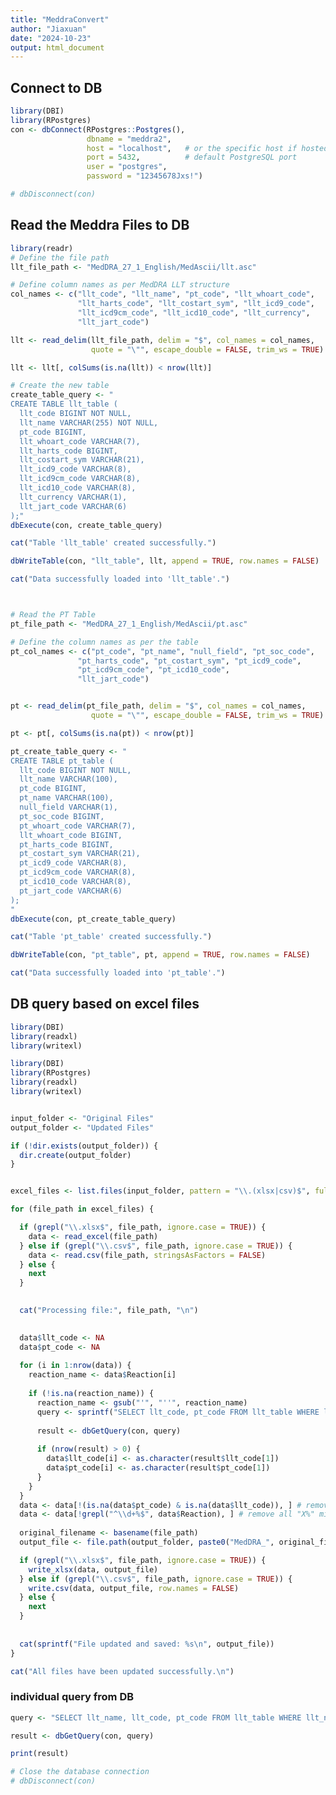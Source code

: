 ```yaml
---
title: "MeddraConvert"
author: "Jiaxuan"
date: "2024-10-23"
output: html_document
---
```


## Connect to DB
```r
library(DBI)
library(RPostgres)
con <- dbConnect(RPostgres::Postgres(),
                 dbname = "meddra2",
                 host = "localhost",   # or the specific host if hosted elsewhere
                 port = 5432,          # default PostgreSQL port
                 user = "postgres",
                 password = "12345678Jxs!")

# dbDisconnect(con)
```

## Read the Meddra Files to DB

```r
library(readr)
# Define the file path
llt_file_path <- "MedDRA_27_1_English/MedAscii/llt.asc"

# Define column names as per MedDRA LLT structure
col_names <- c("llt_code", "llt_name", "pt_code", "llt_whoart_code", 
               "llt_harts_code", "llt_costart_sym", "llt_icd9_code", 
               "llt_icd9cm_code", "llt_icd10_code", "llt_currency", 
               "llt_jart_code")

llt <- read_delim(llt_file_path, delim = "$", col_names = col_names, 
                  quote = "\"", escape_double = FALSE, trim_ws = TRUE)

llt <- llt[, colSums(is.na(llt)) < nrow(llt)]

# Create the new table
create_table_query <- "
CREATE TABLE llt_table (
  llt_code BIGINT NOT NULL,
  llt_name VARCHAR(255) NOT NULL,
  pt_code BIGINT,
  llt_whoart_code VARCHAR(7),
  llt_harts_code BIGINT,
  llt_costart_sym VARCHAR(21),
  llt_icd9_code VARCHAR(8),
  llt_icd9cm_code VARCHAR(8),
  llt_icd10_code VARCHAR(8),
  llt_currency VARCHAR(1),
  llt_jart_code VARCHAR(6)
);"
dbExecute(con, create_table_query)

cat("Table 'llt_table' created successfully.")

dbWriteTable(con, "llt_table", llt, append = TRUE, row.names = FALSE)

cat("Data successfully loaded into 'llt_table'.")



# Read the PT Table
pt_file_path <- "MedDRA_27_1_English/MedAscii/pt.asc"

# Define the column names as per the table
pt_col_names <- c("pt_code", "pt_name", "null_field", "pt_soc_code", 
               "pt_harts_code", "pt_costart_sym", "pt_icd9_code", 
               "pt_icd9cm_code", "pt_icd10_code",  
               "llt_jart_code")


pt <- read_delim(pt_file_path, delim = "$", col_names = col_names, 
                  quote = "\"", escape_double = FALSE, trim_ws = TRUE)

pt <- pt[, colSums(is.na(pt)) < nrow(pt)]

pt_create_table_query <- "
CREATE TABLE pt_table (
  llt_code BIGINT NOT NULL,
  llt_name VARCHAR(100),
  pt_code BIGINT,
  pt_name VARCHAR(100),
  null_field VARCHAR(1),
  pt_soc_code BIGINT,
  pt_whoart_code VARCHAR(7),
  llt_whoart_code BIGINT,
  pt_harts_code BIGINT,
  pt_costart_sym VARCHAR(21),
  pt_icd9_code VARCHAR(8),
  pt_icd9cm_code VARCHAR(8),
  pt_icd10_code VARCHAR(8),
  pt_jart_code VARCHAR(6)
);
"
dbExecute(con, pt_create_table_query)

cat("Table 'pt_table' created successfully.")

dbWriteTable(con, "pt_table", pt, append = TRUE, row.names = FALSE)

cat("Data successfully loaded into 'pt_table'.")
```

## DB query based on excel files

```r
library(DBI)
library(readxl)
library(writexl)

library(DBI)
library(RPostgres)
library(readxl)
library(writexl)


input_folder <- "Original Files"
output_folder <- "Updated Files"

if (!dir.exists(output_folder)) {
  dir.create(output_folder)
}


excel_files <- list.files(input_folder, pattern = "\\.(xlsx|csv)$", full.names = TRUE)

for (file_path in excel_files) {

  if (grepl("\\.xlsx$", file_path, ignore.case = TRUE)) {
    data <- read_excel(file_path)
  } else if (grepl("\\.csv$", file_path, ignore.case = TRUE)) {
    data <- read.csv(file_path, stringsAsFactors = FALSE)
  } else {
    next
  }
  

  cat("Processing file:", file_path, "\n")
  

  data$llt_code <- NA
  data$pt_code <- NA
  
  for (i in 1:nrow(data)) {
    reaction_name <- data$Reaction[i]
    
    if (!is.na(reaction_name)) {
      reaction_name <- gsub("'", "''", reaction_name) 
      query <- sprintf("SELECT llt_code, pt_code FROM llt_table WHERE llt_name ILIKE '%s';", reaction_name)
      
      result <- dbGetQuery(con, query)
      
      if (nrow(result) > 0) {
        data$llt_code[i] <- as.character(result$llt_code[1])
        data$pt_code[i] <- as.character(result$pt_code[1])
      }
    }
  }
  data <- data[!(is.na(data$pt_code) & is.na(data$llt_code)), ] # remove all empty code mismatch
  data <- data[!grepl("^\\d+%$", data$Reaction), ] # remove all "X%" mismatch
  
  original_filename <- basename(file_path)
  output_file <- file.path(output_folder, paste0("MedDRA_", original_filename))

  if (grepl("\\.xlsx$", file_path, ignore.case = TRUE)) {
    write_xlsx(data, output_file)
  } else if (grepl("\\.csv$", file_path, ignore.case = TRUE)) {
    write.csv(data, output_file, row.names = FALSE)
  } else {
    next
  }
  
  
  cat(sprintf("File updated and saved: %s\n", output_file))
}

cat("All files have been updated successfully.\n")

```
### individual query from DB
```r
query <- "SELECT llt_name, llt_code, pt_code FROM llt_table WHERE llt_name ILIKE  'Myelosuppression';"

result <- dbGetQuery(con, query)

print(result)

# Close the database connection
# dbDisconnect(con)

```